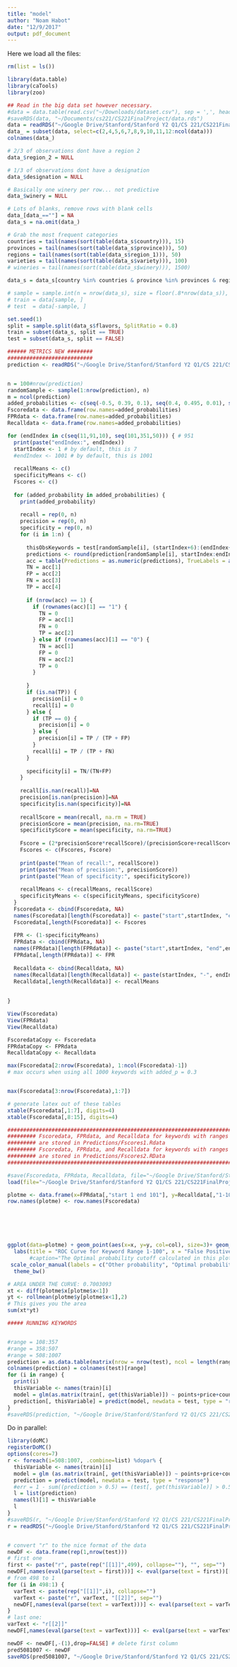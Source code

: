 ```yaml
---
title: "model"
author: "Noam Habot"
date: "12/9/2017"
output: pdf_document
---
```


Here we load all the files:
```r
rm(list = ls())

library(data.table)
library(caTools)
library(zoo)

## Read in the big data set however necessary. 
#data = data.table(read.csv("~/Downloads/dataset.csv"), sep = ',', header = FALSE, fill = TRUE)
#saveRDS(data, "~/Documents/cs221/CS221FinalProject/data.rds")
data = readRDS("~/Google Drive/Stanford/Stanford Y2 Q1/CS 221/CS221FinalProject/data.rds")
data_ = subset(data, select=c(2,4,5,6,7,8,9,10,11,12:ncol(data)))
colnames(data_)

# 2/3 of observations dont have a region 2
data_$region_2 = NULL

# 1/3 of observations dont have a designation
data_$designation = NULL

# Basically one winery per row... not predictive
data_$winery = NULL

# Lots of blanks, remove rows with blank cells
data_[data_==""] = NA
data_s = na.omit(data_)

# Grab the most frequent categories
countries = tail(names(sort(table(data_s$country))), 15)
provinces = tail(names(sort(table(data_s$province))), 50) 
regions = tail(names(sort(table(data_s$region_1))), 50) 
varieties = tail(names(sort(table(data_s$variety))), 100)
# wineries = tail(names(sort(table(data_s$winery))), 1500)

data_s = data_s[country %in% countries & province %in% provinces & region_1 %in% regions & variety %in% varieties,]

# sample = sample.int(n = nrow(data_s), size = floor(.8*nrow(data_s)), replace = F)
# train = data[sample, ]
# test  = data[-sample, ]

set.seed(1)
split = sample.split(data_s$flavors, SplitRatio = 0.8)
train = subset(data_s, split == TRUE)
test = subset(data_s, split == FALSE)
```



```r
###### METRICS NEW ########
###########################
prediction <- readRDS("~/Google Drive/Stanford/Stanford Y2 Q1/CS 221/CS221FinalProject/Predictions/predictions_totalfirst1000.rds")


n = 100#nrow(prediction)
randomSample <- sample(1:nrow(prediction), n)
m = ncol(prediction)
added_probabilities <- c(seq(-0.5, 0.39, 0.1), seq(0.4, 0.495, 0.01), seq(0.495, 0.5, 0.001))
Fscoredata <- data.frame(row.names=added_probabilities)
FPRdata <- data.frame(row.names=added_probabilities)
Recalldata <- data.frame(row.names=added_probabilities)

for (endIndex in c(seq(11,91,10), seq(101,351,50))) { # 951
  print(paste("endIndex:", endIndex))
  startIndex <- 1 # by default, this is 7
  #endIndex <- 1001 # by default, this is 1001
  
  recallMeans <- c()
  specificityMeans <- c()
  Fscores <- c()
  
  for (added_probability in added_probabilities) {
    print(added_probability)
  
    recall = rep(0, n)
    precision = rep(0, n)
    specificity = rep(0, n)
    for (i in 1:n) {
      
      thisObsKeywords = test[randomSample[i], (startIndex+6):(endIndex+6)]
      predictions <- round(prediction[randomSample[i], startIndex:endIndex]+added_probability)
      acc = table(Predictions = as.numeric(predictions), TrueLabels = as.numeric(thisObsKeywords))
      TN = acc[1]
      FP = acc[2]
      FN = acc[3]
      TP = acc[4]
      
      if (nrow(acc) == 1) {
        if (rownames(acc)[1] == "1") {
          TN = 0
          FP = acc[1]
          FN = 0
          TP = acc[2]
        } else if (rownames(acc)[1] == "0") {
          TN = acc[1]
          FP = 0
          FN = acc[2]
          TP = 0
        }
  
      }
      if (is.na(TP)) {
        precision[i] = 0
        recall[i] = 0
      } else {
        if (TP == 0) {
          precision[i] = 0
        } else {
          precision[i] = TP / (TP + FP)
        }
        recall[i] = TP / (TP + FN)
      }
      
      specificity[i] = TN/(TN+FP)
    }
    
    recall[is.nan(recall)]=NA
    precision[is.nan(precision)]=NA
    specificity[is.nan(specificity)]=NA
    
    recallScore = mean(recall, na.rm = TRUE)
    precisionScore = mean(precision, na.rm=TRUE)
    specificityScore = mean(specificity, na.rm=TRUE)
    
    Fscore = (2*precisionScore*recallScore)/(precisionScore+recallScore)
    Fscores <- c(Fscores, Fscore)
    
    print(paste("Mean of recall:", recallScore))
    print(paste("Mean of precision:", precisionScore))
    print(paste("Mean of specificity:", specificityScore))
  
    recallMeans <- c(recallMeans, recallScore)
    specificityMeans <- c(specificityMeans, specificityScore)
  }
  Fscoredata <- cbind(Fscoredata, NA)
  names(Fscoredata)[length(Fscoredata)] <- paste("start",startIndex, "end",endIndex)
  Fscoredata[,length(Fscoredata)] <- Fscores
  
  FPR <- (1-specificityMeans)
  FPRdata <- cbind(FPRdata, NA)
  names(FPRdata)[length(FPRdata)] <- paste("start",startIndex, "end",endIndex)
  FPRdata[,length(FPRdata)] <- FPR
  
  Recalldata <- cbind(Recalldata, NA)
  names(Recalldata)[length(Recalldata)] <- paste(startIndex, "-", endIndex,sep="")
  Recalldata[,length(Recalldata)] <- recallMeans
  
  
}

View(Fscoredata)
View(FPRdata)
View(Recalldata)

FscoredataCopy <- Fscoredata
FPRdataCopy <- FPRdata
RecalldataCopy <- Recalldata

max(Fscoredata[2:nrow(Fscoredata), 1:ncol(Fscoredata)-1])
# max occurs when using all 1000 keywords with added_p = 0.3


max(Fscoredata[3:nrow(Fscoredata),1:7])

# generate latex out of these tables
xtable(Fscoredata[,1:7], digits=4)
xtable(Fscoredata[,8:15], digits=4)

############################################################################################################
######### Fscoredata, FPRdata, and Recalldata for keywords with ranges with increasing START indicies 
######### are stored in Predictions/Fscores1.Rdata
######### Fscoredata, FPRdata, and Recalldata for keywords with ranges with increasing START indicies 
######### are stored in Predictions/Fscores2.RData
############################################################################################################

#save(Fscoredata, FPRdata, Recalldata, file="~/Google Drive/Stanford/Stanford Y2 Q1/CS 221/CS221FinalProject/Predictions/Fscores2.RData")
load(file="~/Google Drive/Stanford/Stanford Y2 Q1/CS 221/CS221FinalProject/Predictions/Fscores2.RData")

plotme <- data.frame(x=FPRdata[,"start 1 end 101"], y=Recalldata[,"1-101"], col=c(rep("black", 8), "red", rep("black", nrow(Fscoredata)-8-1)))
row.names(plotme) <- row.names(Fscoredata)






ggplot(data=plotme) + geom_point(aes(x=x, y=y, col=col), size=3)+ geom_line(aes(x=x, y=y)) + 
  labs(title = "ROC Curve for Keyword Range 1-100", x = "False Positive Rate", y = "Recall", color = "Probability Cutoffs") + #,
       #caption="The Optimal probability cutoff calculated in this plot is 0.3.") +
 scale_color_manual(labels = c("Other probability", "Optimal probability"), values = c("lightblue", "red")) +
  theme_bw()

# AREA UNDER THE CURVE: 0.7003093
xt <- diff(plotme$x[plotme$x<1])
yt <- rollmean(plotme$y[plotme$x<1],2)
# This gives you the area
sum(xt*yt)
```










```r
##### RUNNING KEYWORDS


#range = 108:357
#range = 358:507
#range = 508:1007
prediction = as.data.table(matrix(nrow = nrow(test), ncol = length(range)))
colnames(prediction) = colnames(test)[range]
for (i in range) {
  print(i)
  thisVariable <- names(train)[i]
  model = glm(as.matrix(train[, get(thisVariable)]) ~ points+price+country+province+region_1+variety, data = train, family = binomial(logit))
  prediction[, thisVariable] = predict(model, newdata = test, type = "response")
}
#saveRDS(prediction, "~/Google Drive/Stanford/Stanford Y2 Q1/CS 221/CS221FinalProject/predictions_108_357.rds")
```









Do in parallel:
```r
library(doMC)
registerDoMC()
options(cores=7)
r <- foreach(i=508:1007, .combine=list) %dopar% {
  thisVariable <- names(train)[i]
  model = glm (as.matrix(train[, get(thisVariable)]) ~ points+price+country+province+region_1+variety, data = train, family = binomial(logit))
  prediction = predict(model, newdata = test, type = "response")
  #err = 1 - sum((prediction > 0.5) == (test[, get(thisVariable)] > 0.5))/nrow(test)
  l = list(prediction)
  names(l)[1] = thisVariable
  l
}
#saveRDS(r, "~/Google Drive/Stanford/Stanford Y2 Q1/CS 221/CS221FinalProject/predictions_2.rds")
r = readRDS("~/Google Drive/Stanford/Stanford Y2 Q1/CS 221/CS221FinalProject/predictions_508_1007.rds")


# convert "r" to the nice format of the data
newDF <- data.frame(rep(1,nrow(test)))
# first one
first <- paste("r", paste(rep("[[1]]",499), collapse=""), "", sep="")
newDF[,names(eval(parse(text = first)))] <- eval(parse(text = first))[[1]]
# from 498 to 1
for (i in 498:1) {
  varText <- paste(rep("[[1]]",i), collapse="")
  varText <- paste("r", varText, "[[2]]", sep="")
  newDF[,names(eval(parse(text = varText)))] <- eval(parse(text = varText))[[1]]
}
# last one:
varText <- "r[[2]]"
newDF[,names(eval(parse(text = varText)))] <- eval(parse(text = varText))[[1]]

newDF <- newDF[,-(1),drop=FALSE] # delete first column
pred5081007 <- newDF
saveRDS(pred5081007, "~/Google Drive/Stanford/Stanford Y2 Q1/CS 221/CS221FinalProject/predictions_508_1007.rds")
```










